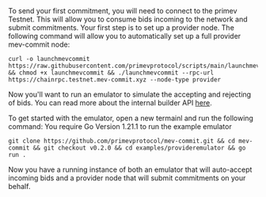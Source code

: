 <needs to be redone and instruct how to send a commitment>
To send your first commitment, you will need to connect to the primev Testnet. 
This will allow you to consume bids incoming to the network and submit commitments. 
Your first step is to set up a provider node. The following command will allow you to automatically set up a full provider mev-commit node:

```
curl -o launchmevcommit https://raw.githubusercontent.com/primevprotocol/scripts/main/launchmevcommit && chmod +x launchmevcommit && ./launchmevcommit --rpc-url https://chainrpc.testnet.mev-commit.xyz --node-type provider
```

Now you'll want to run an emulator to simulate the accepting and rejecting of bids. You can read more about the internal builder API [here](http://localhost:3000/api-reference/provider/sendprocessedbids).

To get started with the emulator, open a new termainl and run the following command:
<Warning>You require Go Version 1.21.1 to run the example emulator</Warning>
```
git clone https://github.com/primevprotocol/mev-commit.git && cd mev-commit && git checkout v0.2.0 && cd examples/provideremulator && go run .
```

Now you have a running instance of both an emulator that will auto-accept incoming bids and a provider node that will submit commitments on your behalf.
